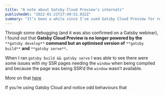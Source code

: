```yaml
---
title: "A note about Gatsby Cloud Preview’s internals"
publishedAt: "2022-01-21T17:49:51.032Z"
summary: "It’s been a while since I’ve used Gatsby Cloud Preview for reviewing my sites. I recently ran into an issue that caught me a bit off guard. My site was working flawlessly on my local setup using…"
---
```


Through some debugging (and it was also confirmed on a Gatsby webinar), I found out that **Gatsby Cloud Preview is no longer powered by the** `**gatsby develop**` **command but an optimised version of** `**gatsby build**` **and** `**gatsby serve**`**.**

When I ran `gatsby build && gatsby serve` I was able to see there were some issues with my SSR pages needing the `window` when being compiled and because the page was being SSR’d the `window` wasn’t available.

More on that [here](https://medium.com/@xaviemirmon/using-window-with-gatsbys-runtime-ssr-mode-ab6a6d42e20a)

If you’re using Gatsby Cloud and notice odd behaviours that
